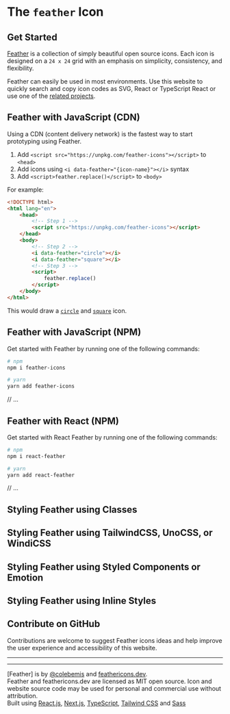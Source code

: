 # The `feather` Icon

## Get Started

[Feather](TODO) is a collection of simply beautiful open source icons. Each icon is designed on a `24 x 24` grid with an emphasis on simplicity, consistency, and flexibility.

Feather can easily be used in most environments. Use this website to quickly search and copy icon codes as SVG, React or TypeScript React or use one of the [related projects](https://github.com/feathericons/feather#related-projects).

## Feather with JavaScript (CDN)

Using a CDN (content delivery network) is the fastest way to start prototyping using Feather.

1. Add `<script src="https://unpkg.com/feather-icons"></script>` to `<head>`
2. Add icons using `<i data-feather="{icon-name}"></i>` syntax
3. Add `<script>feather.replace()</script>` to `<body>`

For example:

```html
<!DOCTYPE html>
<html lang="en">
	<head>
		<!-- Step 1 -->
		<script src="https://unpkg.com/feather-icons"></script>
	</head>
	<body>
		<!-- Step 2 -->
		<i data-feather="circle"></i>
		<i data-feather="square"></i>
		<!-- Step 3 -->
		<script>
			feather.replace()
		</script>
	</body>
</html>
```

This would draw a [`circle`](/circle) and [`square`](/square) icon.

## Feather with JavaScript (NPM)

Get started with Feather by running one of the following commands:

```sh
# npm
npm i feather-icons

# yarn
yarn add feather-icons
```

// ...

## Feather with React (NPM)

Get started with React Feather by running one of the following commands:

```sh
# npm
npm i react-feather

# yarn
yarn add react-feather
```

// ...

## Styling Feather using Classes

## Styling Feather using TailwindCSS, UnoCSS, or WindiCSS

## Styling Feather using Styled Components or Emotion

## Styling Feather using Inline Styles

## Contribute on GitHub

Contributions are welcome to suggest Feather icons ideas and help improve the user experience and accessibility of this website.

---

---

[Feather] is by [@colebemis](https://twitter.com/colebemis) and [feathericons.dev](https://twitter.com/username_ZAYDEK).<br />
Feather and feathericons.dev are licensed as MIT open source. Icon and website source code may be used for personal and commercial use without attribution.<br />
Built using [React.js](...), [Next.js](...), [TypeScript](...), [Tailwind CSS](...) and [Sass](...)

